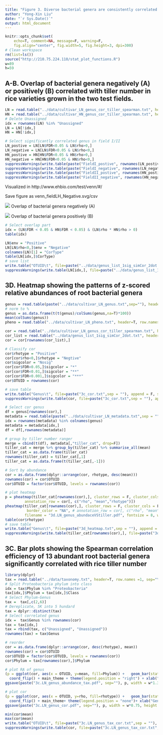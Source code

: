 ---
title: "Figure 3. Diverse bacterial genera are consistently correlated with tiller number in field-grown rice"
author: "Yong-Xin Liu"
date: "`r Sys.Date()`"
output: html_document
---

```{r setup, include=FALSE}
knitr::opts_chunk$set(
	echo=T, comment=NA, message=F, warning=F,
	fig.align="center", fig.width=5, fig.height=3, dpi=300)
# Clean workspace
rm(list=ls()) 
source("http://210.75.224.110/stat_plot_functions.R")
w=89
h=59
```

## A-B. Overlap of bacterial genera negatively (A) or positively (B) correlated with tiller number in rice varieties grown in the two test fields. 

```{r}
LN = read.table("../data/cultivar_LN_genus_cor_tiller_spearman.txt", header=T, row.names=1, sep="\t", comment.char="")
HN = read.table("../data/cultivar_HN_genus_cor_tiller_spearman.txt", header=T, row.names=1, sep="\t", comment.char="")
# Delete Unassigned
idx = rownames(LN) %in% "Unassigned"
LN = LN[!idx,]
HN = HN[!idx,]

# Select significantly correlated genus in field I/II 
LN_postive = LN[LN$FDR<0.05 & LN$rho>0,]
LN_negative = LN[LN$FDR<0.05 & LN$rho<0,]
HN_postive = HN[HN$FDR<0.05 & HN$rho>0,]
HN_negative = HN[HN$FDR<0.05 & HN$rho<0,]
suppressWarnings(write.table(paste("FieldI_postive", rownames(LN_postive),sep="\t"), file=paste("../data/genus_sig_cor_list.txt",sep = ""), append = F, sep="\t", quote=F, row.names=F, col.names=F))
suppressWarnings(write.table(paste("FieldI_negative", rownames(LN_negative),sep="\t"), file=paste("../data/genus_sig_cor_list.txt",sep = ""), append = T, sep="\t", quote=F, row.names=F, col.names=F))
suppressWarnings(write.table(paste("FieldII_postive", rownames(HN_postive),sep="\t"), file=paste("../data/genus_sig_cor_list.txt",sep = ""), append = T, sep="\t", quote=F, row.names=F, col.names=F))
suppressWarnings(write.table(paste("FieldII_negative", rownames(HN_negative),sep="\t"), file=paste("../data/genus_sig_cor_list.txt",sep = ""), append = T, sep="\t", quote=F, row.names=F, col.names=F))
```

Visualized in http://www.ehbio.com/test/venn/#/

Save figure as venn_fieldLH_Negative.svg/csv

![](3a.Cor-.jpg)
Overlap of bacterial genera negatively (A)

![](3a.Cor+.jpg)
Overlap of bacterial genera positively (B)

```{r}
# Select overlap part
idx = (LN$FDR < 0.05 & HN$FDR < 0.05) & (LN$rho * HN$rho > 0)
table(idx)

LN$env = "Positive"
LN[LN$rho<0,]$env = "Negative"
colnames(LN)[1] = "CorType"
table(LN[idx,]$CorType)
# save list
write.table("OTUID\t", file=paste("../data/genus_list_1sig_simCor_2dot.txt",sep = ""), append = F, sep="\t", quote=F,  eol = "",row.names=F, col.names=F)
suppressWarnings(write.table(LN[idx,], file=paste("../data/genus_list_1sig_simCor_2dot.txt",sep = ""), append = T, sep="\t", quote=F, row.names=T, col.names=T))
```

## 3D. Heatmap showing the patterns of z-scored relative abundances of root bacterial genera

```{r}
genus = read.table(paste("../data/cultivar_LN_genus.txt",sep=""), header=T, row.names=1, sep="\t", comment.char="")
# norm to %
genus = as.data.frame(t(t(genus)/colSums(genus,na=T)*100))
mean(colSums(genus)) 
pheno = read.table("../data/cultivar_LN_pheno.txt", header=T, row.names=1, sep="\t", comment.char="")

cor = read.table("../data/cultivar_LN_genus_cor_tiller_spearman.txt", header=T, row.names=1, sep="\t", comment.char="")
cor_list = read.table("../data/genus_list_1sig_simCor_2dot.txt", header=T, row.names=1, sep="\t", comment.char="")
cor = cor[rownames(cor_list),]

# Classify cor
cor$rhotype = "Positive"
cor[cor$rho<0,]$rhotype = "Negtive"
cor$sigcolor = "Nosig"
cor[cor$FDR<0.05,]$sigcolor = "*"
cor[cor$FDR<0.01,]$sigcolor = "**"
cor[cor$FDR<0.001,]$sigcolor = "***"
cor$OTUID = rownames(cor)

# save table
write.table("Genus\t", file=paste("3c_cor.txt",sep = ""), append = F, sep="\t", quote=F,  eol = "",row.names=F, col.names=F)
suppressWarnings(write.table(cor, file=paste("3c_cor.txt",sep = ""), append = T, sep="\t", quote=F, row.names=T, col.names=T))

# Select cor genus
df = genus[rownames(cor),]
metadata = read.table(paste("../data/cultivar_LN_metadata.txt",sep = ""), header=T, row.names=1, sep="\t", comment.char="")
idx = rownames(metadata) %in% colnames(genus)
metadata = metadata[idx,]
df = df[,rownames(metadata)]

# group by tiller number ranger
merge = cbind(t(df), metadata[,"tiller_cat", drop=F])
tiller_cat = merge %>% group_by(tiller_cat) %>% summarise_all(mean)
tiller_cat = as.data.frame(tiller_cat)
rownames(tiller_cat) = tiller_cat[,1]
tiller_cat = as.data.frame(t(tiller_cat[,-1]))

# Sort by abundance
cor = as.data.frame(dplyr::arrange(cor, rhotype, desc(mean)))
rownames(cor) = cor$OTUID
cor$OTUID = factor(cor$OTUID, levels = rownames(cor))

# plot heatmap
p = pheatmap(tiller_cat[rownames(cor),], cluster_rows = F, cluster_cols = F, scale = "row",
         annotation_row = cor[, c("rho", "mean","rhotype")])
pheatmap(tiller_cat[rownames(cor),], cluster_rows = F, cluster_cols = F, scale = "row",
          border_color = "NA", # annotation_row = cor[, c("rho", "mean","rhotype")],
         filename = "3d.LN_genus_abundaceVStiller.pdf", fontsize = 8, width = h/25.4*1.8, height = h/25.4*1.5*0.97)
table(cor$rhotype)
# save table
write.table("Genus\t", file=paste("3d_heatmap.txt",sep = ""), append = F, sep="\t", quote=F,  eol = "",row.names=F, col.names=F)
suppressWarnings(write.table(tiller_cat[rownames(cor),], file=paste("3d_heatmap.txt",sep = ""), append = T, sep="\t", quote=F, row.names=T, col.names=T))
```

## 3C. Bar plots showing the Spearman correlation efficiency of 13 abundant root bacterial genera significantly correlated with rice tiller number 

```{r}
library(dplyr)
tax = read.table("../data/taxonomy.txt", header=T, row.names =1, sep="\t", comment.char="", stringsAsFactors = F)
# Split Proteobacteria phylum into class
idx = tax$Phylum %in% "Proteobacteria"
tax[idx,]$Phylum = tax[idx,]$Class
# Select Phylum-Genus
tax =  tax[,c(2,6)]
# Dereplicate, 5K into 5 hundard
tax = dplyr::distinct(tax)
# Select correlated genus 
idx =  tax$Genus %in% rownames(cor) 
tax = tax[idx,]
tax = rbind(tax, c("Unassigned", "Unassigned"))
rownames(tax) = tax$Genus

# reorder
cor = as.data.frame(dplyr::arrange(cor, desc(rhotype), mean))
rownames(cor) = cor$OTUID
cor$OTUID = factor(cor$OTUID, levels = rownames(cor))
cor$Phylum = tax[rownames(cor),]$Phylum

# plot RA of genus
(p = ggplot(cor, aes(x = OTUID, y=mean, fill=Phylum)) +   geom_bar(stat = "identity") + 
  coord_flip() + main_theme + theme(legend.position = "right") + xlab("Genus") + ylab("Relative abundance (%)"))
ggsave(paste("3c.LN_genus_abundance_tax.pdf", sep=""), p, width = w*1.3, height = h*1.51, units = "mm")

# plot cor
(p = ggplot(cor, aes(x = OTUID, y=rho, fill=rhotype)) +   geom_bar(stat = "identity") + 
  coord_flip() + main_theme+ theme(legend.position = "none")+ xlab("Genus"))
ggsave(paste("3c.LN_genus_cor.pdf", sep=""), p, width = w*0.75, height = h*1.5, units = "mm")

min(cor$mean)
max(cor$mean)
write.table("OTUID\t", file=paste("3c.LN_genus_tax_cor.txt",sep = ""), append = F, sep="\t", quote=F,  eol = "",row.names=F, col.names=F)
suppressWarnings(write.table(cor, file=paste("3c.LN_genus_tax_cor.txt",sep = ""), append = T, sep="\t", quote=F, row.names=T, col.names=T))
```